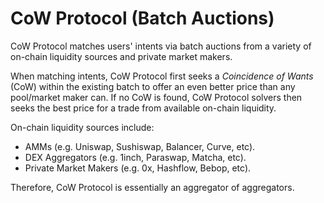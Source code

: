 # CoW Protocol (Batch Auctions)

CoW Protocol matches users' intents via batch auctions from a variety of on-chain liquidity sources and private market makers.

When matching intents, CoW Protocol first seeks a _Coincidence of Wants_ (CoW) within the existing batch to offer an even better price than any pool/market maker can. If no CoW is found, CoW Protocol solvers then seeks the best price for a trade from available on-chain liquidity.

On-chain liquidity sources include: 
- AMMs (e.g. Uniswap, Sushiswap, Balancer, Curve, etc).
- DEX Aggregators (e.g. 1inch, Paraswap, Matcha, etc).
- Private Market Makers (e.g. 0x, Hashflow, Bebop, etc).

Therefore, CoW Protocol is essentially an aggregator of aggregators.
